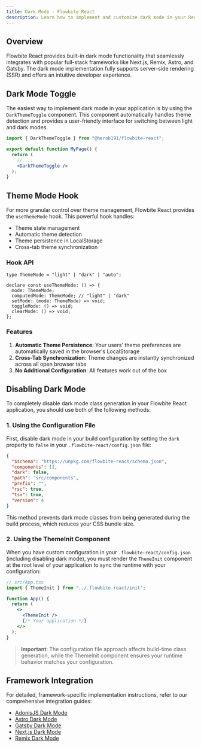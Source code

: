 ```yaml
---
title: Dark Mode - Flowbite React
description: Learn how to implement and customize dark mode in your React application using Flowbite and Tailwind CSS. Includes step-by-step instructions for theme switching, SSR support, and framework-specific integrations.
---
```


## Overview

Flowbite React provides built-in dark mode functionality that seamlessly integrates with popular full-stack frameworks like Next.js, Remix, Astro, and Gatsby. The dark mode implementation fully supports server-side rendering (SSR) and offers an intuitive developer experience.

## Dark Mode Toggle

The easiest way to implement dark mode in your application is by using the `DarkThemeToggle` component. This component automatically handles theme detection and provides a user-friendly interface for switching between light and dark modes.

```jsx
import { DarkThemeToggle } from "@herob191/flowbite-react";

export default function MyPage() {
  return (
    // ...
    <DarkThemeToggle />
  );
}
```

## Theme Mode Hook

For more granular control over theme management, Flowbite React provides the `useThemeMode` hook. This powerful hook handles:

- Theme state management
- Automatic theme detection
- Theme persistence in LocalStorage
- Cross-tab theme synchronization

### Hook API

```tsx
type ThemeMode = "light" | "dark" | "auto";

declare const useThemeMode: () => {
  mode: ThemeMode;
  computedMode: ThemeMode; // "light" | "dark"
  setMode: (mode: ThemeMode) => void;
  toggleMode: () => void;
  clearMode: () => void;
};
```

### Features

1. **Automatic Theme Persistence**: Your users' theme preferences are automatically saved in the browser's LocalStorage
2. **Cross-Tab Synchronization**: Theme changes are instantly synchronized across all open browser tabs
3. **No Additional Configuration**: All features work out of the box

## Disabling Dark Mode

To completely disable dark mode class generation in your Flowbite React application, you should use both of the following methods:

### 1. Using the Configuration File

First, disable dark mode in your build configuration by setting the `dark` property to `false` in your `.flowbite-react/config.json` file:

```json {4}
{
  "$schema": "https://unpkg.com/flowbite-react/schema.json",
  "components": [],
  "dark": false,
  "path": "src/components",
  "prefix": "",
  "rsc": true,
  "tsx": true,
  "version": 4
}
```

This method prevents dark mode classes from being generated during the build process, which reduces your CSS bundle size.

### 2. Using the ThemeInit Component

When you have custom configuration in your `.flowbite-react/config.json` (including disabling dark mode), you must render the `ThemeInit` component at the root level of your application to sync the runtime with your configuration:

```jsx
// src/App.tsx
import { ThemeInit } from "../.flowbite-react/init";

function App() {
  return (
    <>
      <ThemeInit />
      {/* Your application */}
    </>
  );
}
```

> **Important**: The configuration file approach affects build-time class generation, while the ThemeInit component ensures your runtime behavior matches your configuration.

## Framework Integration

For detailed, framework-specific implementation instructions, refer to our comprehensive integration guides:

- [AdonisJS Dark Mode](/docs/guides/adonisjs#dark-mode)
- [Astro Dark Mode](/docs/guides/astro#dark-mode)
- [Gatsby Dark Mode](/docs/guides/gatsby#dark-mode)
- [Next.js Dark Mode](/docs/guides/nextjs#dark-mode)
- [Remix Dark Mode](/docs/guides/remix#dark-mode)
